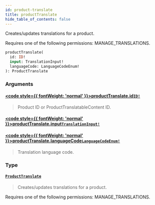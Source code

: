 ```yaml
---
id: product-translate
title: productTranslate
hide_table_of_contents: false
---
```








Creates/updates translations for a product. 

Requires one of the following permissions: MANAGE_TRANSLATIONS.

```graphql
productTranslate(
  id: ID!
  input: TranslationInput!
  languageCode: LanguageCodeEnum!
): ProductTranslate
```


### Arguments

#### [<code style={{ fontWeight: 'normal' }}>productTranslate.<b>id</b></code>](#)<Bullet />[`ID!`](../../../developer/api-reference/scalars/id) <Badge class="secondary" text="non-null"/> <Badge class="secondary" text="scalar"/>
> Product ID or ProductTranslatableContent ID.
> 

#### [<code style={{ fontWeight: 'normal' }}>productTranslate.<b>input</b></code>](#)<Bullet />[`TranslationInput!`](../../../developer/api-reference/inputs/translation-input) <Badge class="secondary" text="non-null"/> <Badge class="secondary" text="input"/>
> 
> 

#### [<code style={{ fontWeight: 'normal' }}>productTranslate.<b>languageCode</b></code>](#)<Bullet />[`LanguageCodeEnum!`](../../../developer/api-reference/enums/language-code-enum) <Badge class="secondary" text="non-null"/> <Badge class="secondary" text="enum"/>
> Translation language code.
> 

### Type

#### [`ProductTranslate`](../../../developer/api-reference/objects/product-translate) <Badge class="secondary" text="object"/>
> Creates/updates translations for a product. 

Requires one of the following permissions: MANAGE_TRANSLATIONS.
> 





